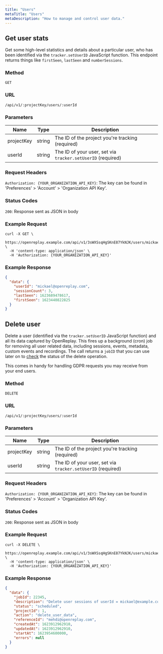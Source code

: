 ```yaml
---
title: "Users"
metaTitle: "Users"
metaDescription: "How to manage and control user data."
---
```


## Get user stats

Get some high-level statistics and details about a particular user, who has been identified via the `tracker.setUserID` JavaScript function. This endpoint returns things like `firstSeen`, `lastSeen` and `numberSessions`.

### Method
`GET`

### URL
`/api/v1/:projectKey/users/:userId`

### Parameters

| Name | Type | Description |
|----------|-------------|-------------|
| projectKey | string | The ID of the project you're tracking (required) |
| userId | string | The ID of your user, set via `tracker.setUserID` (required) |

### Request Headers

`Authorization: {YOUR_ORGANIZATION_API_KEY}`: The key can be found in 'Preferences' > 'Account' > 'Organization API Key'.

### Status Codes

`200`: Response sent as JSON in body

### Example Request

```shell
curl -X GET \
  https://openreplay.example.com/api/v1/3sWXSsqHgSKnE87YkNJK/users/mickael@openreplay.com \
  -H 'content-type: application/json' \
  -H 'Authorization: {YOUR_ORGANIZATION_API_KEY}'
```

### Example Response

```json
{
  "data": {
    "userId": "mickael@openreplay.com",
    "sessionCount": 3,
    "lastSeen": 1623689478617,
    "firstSeen": 1623440822825
  }
}
```

## Delete user

Delete a user (identified via the `tracker.setUserID` JavaScript function) and all its data captured by OpenReplay. This fires up a background (cron) job for removing all user related data, including sessions, events, metadata, custom events and recordings. The call returns a `jobID` that you can use later on to [check](/api/jobs#getjobdetails) the status of the delete operation.

This comes in handy for handling GDPR requests you may receive from your end users.

### Method
`DELETE`

### URL
`/api/v1/:projectKey/users/:userId`

### Parameters

| Name | Type | Description |
|----------|-------------|-------------|
| projectKey | string | The ID of the project you're tracking (required) |
| userId | string | The ID of your user, set via `tracker.setUserID` (required) |

### Request Headers

`Authorization: {YOUR_ORGANIZATION_API_KEY}`: The key can be found in 'Preferences' > 'Account' > 'Organization API Key'.

### Status Codes

`200`: Response sent as JSON in body

### Example Request

```shell
curl -X DELETE \
  https://openreplay.example.com/api/v1/3sWXSsqHgSKnE87YkNJK/users/mickael@example.com \
  -H 'content-type: application/json' \
  -H 'Authorization: {YOUR_ORGANIZATION_API_KEY}'
```

### Example Response

```json
{
  "data": {
    "jobId": 22345,
    "description": "Delete user sessions of userId = mickael@example.com",
    "status": "scheduled",
    "projectId": 1,
    "action": "delete_user_data",
    "referenceId": "mehdi@openreplay.com",
    "createdAt": 1623912962910,
    "updatedAt": 1623912962910,
    "startAt": 1623954600000,
    "errors": null
  }
}
```
